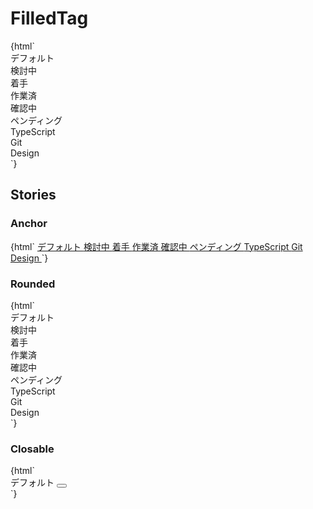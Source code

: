 
<Meta title="Status/FilledTag" />

# FilledTag

<Canvas>
  <Story name="Default">
    {html` <div class="jumpu-filled-tag">デフォルト</div>
      <div class="jumpu-filled-tag bg-green-700 ">検討中</div>
      <div class="jumpu-filled-tag bg-red-700 ">着手</div>
      <div class="jumpu-filled-tag bg-yellow-700 ">作業済</div>
      <div class="jumpu-filled-tag bg-pink-600 ">確認中</div>
      <div class="jumpu-filled-tag bg-gray-600 ">ペンディング</div>
      <div class="jumpu-filled-tag bg-blue-700 ">TypeScript</div>
      <div class="jumpu-filled-tag bg-indigo-600 ">Git</div>
      <div class="jumpu-filled-tag bg-purple-600 ">Design</div>`}
  </Story>
</Canvas>

## Stories

### Anchor

<Canvas>
  <Story name="Anchor">
    {html` <a href="#" class="jumpu-filled-tag"> デフォルト </a>
      <a href="#" class="jumpu-filled-tag bg-green-700 "> 検討中 </a>
      <a href="#" class="jumpu-filled-tag bg-red-700 "> 着手 </a>
      <a href="#" class="jumpu-filled-tag bg-yellow-700 "> 作業済 </a>
      <a href="#" class="jumpu-filled-tag bg-pink-600 "> 確認中 </a>
      <a href="#" class="jumpu-filled-tag bg-gray-600 "> ペンディング </a>
      <a href="#" class="jumpu-filled-tag bg-blue-700 "> TypeScript </a>
      <a href="#" class="jumpu-filled-tag bg-indigo-600 "> Git </a>
      <a href="#" class="jumpu-filled-tag bg-purple-600 "> Design </a>`}
  </Story>
</Canvas>

### Rounded

<Canvas>
  <Story name="Rounded">
    {html` <div class="jumpu-filled-tag rounded-full">デフォルト</div>
      <div class="jumpu-filled-tag rounded-full bg-green-700 ">検討中</div>
      <div class="jumpu-filled-tag rounded-full bg-red-700 ">着手</div>
      <div class="jumpu-filled-tag rounded-full bg-yellow-700 ">作業済</div>
      <div class="jumpu-filled-tag rounded-full bg-pink-600 ">確認中</div>
      <div class="jumpu-filled-tag rounded-full bg-gray-600 ">ペンディング</div>
      <div class="jumpu-filled-tag rounded-full bg-blue-700 ">TypeScript</div>
      <div class="jumpu-filled-tag rounded-full bg-indigo-600 ">Git</div>
      <div class="jumpu-filled-tag rounded-full bg-purple-600 ">Design</div>`}
  </Story>
</Canvas>

### Closable

<Canvas>
  <Story name="Closable">
    {html` <div class="jumpu-filled-tag">
      デフォルト
      <button />
    </div>`}
  </Story>
</Canvas>
